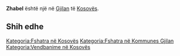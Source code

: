 {{Fshat në 
 | Emri                = Zhabel
 | EmriAlt                = 
 | NAME_SHORT_FORM=      
 | NAME_GENERIC=      
 | NAME_SORT_NAME_RO=      ZHABEL
 | FULL_NAME_RO = Zhabel
 | FULL_NAME_ND_RO=Zhabel
 | SORT_NAME_RG=ZHABEL
 | FULL_NAME_RG=Zhabel
 | FULL_NAME_ND_RG=Zhabel
 | SRP_NAME_SHORT_FORM=      
 | SRP_NAME_GENERIC=      
 | SRP_NAME_SORT_NAME_RO=      
 | SRP_FULL_NAME_RO = 
 | SRP_FULL_NAME_ND_RO=
 | SRP_SORT_NAME_RG=
 | SRP_FULL_NAME_RG=
 | SRP_FULL_NAME_ND_RG=
 | Emri (Rasa dhanore) = 
 | Figura              = 
 | Shteti              = Kosovo
 | Komuna              = Gjilan
 | Kodi postar         = 
 | Sipërfaqja          = 

 | Popullsia           = 

 | Regj. i popullsisë  = 
 | Dend. e popullsisë  = 
 | Faqja zyrtare       = 
 <!--- Koordinatat ----> 
 | Gjerësia            = 42.531667
 | Gjatësia            = 20.460833
 | Lartësia            = 
}}
'''Zhabel''' është një [[]] në [[Gjilan]] të [[Kosovës]].

<!-- == Gjeografia == -->
<!-- == Historia == -->
<!-- == Demografia == -->
== Shih edhe ==
{{Komuna Gjilan}}
{{Kosovo-Administrata-Cung}}

[[Kategoria:Fshatra në Kosovës]]
[[Kategoria:Fshatra në Kommunes Gjilan]]
[[Kategoria:Vendbanime në Kosovës]]